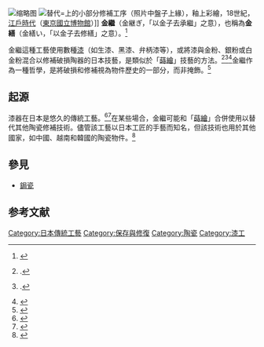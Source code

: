 [[File:Tea_bowl,_Korea,_Joseon_dynasty,_16th_century_AD,_Mishima-hakeme_type,_buncheong_ware,_stoneware_with_white_engobe_and_translucent,_greenish-gray_glaze,_gold_lacquer_-_Ethnological_Museum,_Berlin_-_DSC02061.JPG|缩略图]]
[[File:Dish_with_hollyhock_design,_Nabeshima_ware,_Edo_period,_18th_century,_overglaze_enamel_-_Tokyo_National_Museum_-_DSC06022.JPG|替代=]]上的小部分修補工序（照片中盤子上緣），釉上彩繪，18世紀，[[江戶時代|江戶時代]]（[[東京國立博物館|東京國立博物館]]）]]
'''金繼'''（金継ぎ，「以金子去承繼」之意），也稱為'''金繕'''（金繕い，「以金子去修繕」之意）。<ref name=":0">{{Cite web|title=definition of Kintsugi|url=http://www.definition-of.com/kintsugi|accessdate=|author=|date=|first=|work=|publisher=}}</ref>  
 
金繼這種工藝使用數種[[漆|漆]]（如生漆、黑漆、弁柄漆等），或將漆與金粉、銀粉或白金粉混合以修補破損陶器的日本技藝，是類似於「[[蒔繪|蒔繪]]」技藝的方法。<ref name="smashing">{{Citation|first=Blake|last=Gopnik|url=https://www.washingtonpost.com/wp-dyn/content/article/2009/03/02/AR2009030202723.html|title=At Freer, Aesthetic Is Simply Smashing|journal=[[The_Washington_Post|The Washington Post]]|date=March 3, 2009}}.</ref><ref name="seams">{{Citation|publisher=Smithsonian|contribution-url=http://www.asia.si.edu/exhibitions/current/GoldenSeams.htm#|contribution=Golden Seams: The Japanese Art of Mending Ceramics|title=Freer Gallery of Art|access-date=3 March 2009|archiveurl=https://web.archive.org/web/20090317021839/http://www.asia.si.edu/exhibitions/current/GoldenSeams.htm|archivedate=2009-03-17}}.</ref><ref name=":1">{{Cite web|title=Daijisen|url=http://kotobank.jp/word/%E9%87%91%E7%B6%99%E3%81%8E}}</ref>金繼作為一種哲學，是將破損和修補視為物件歷史的一部分，而非掩飾。<ref name=":2">{{Cite news|url=http://mymodernmet.com/kintsugi-kintsukuroi/|title=Kintsugi: The Centuries-Old Art of Repairing Broken Pottery with Gold|date=2017-04-25|work=My Modern Met|accessdate=2017-07-12|language=en-US}}</ref>

== 起源 ==
漆器在日本是悠久的傳統工藝。<ref>{{Cite web|title=Japan's Ancient Art of Lacquerware|url=https://www.nytimes.com/1985/09/22/travel/shopper-s-world-japan-s-ancient-art-of-lacquerware.html|author=Ota|date=September 22, 1985|first=Alan K.|work=[[New_York_Times|New York Times]]|publisher=}}</ref><ref>{{Cite web|title=A Craft Polished to the Lofty Heights of Art|url=https://www.nytimes.com/2008/04/04/arts/design/04lacq.html|accessdate=April 5, 2014|author=Ken|date=April 4, 2008|first=Johnson|work=New York Times|publisher=}}</ref>在某些場合，金繼可能和「[[蒔繪|蒔繪]]」合併使用以替代其他陶瓷修補技術。儘管該工藝以日本工匠的手藝而知名，但該技術也用於其他國家，如中國、越南和韓國的陶瓷物件。<ref name=":12">{{Cite web|title=Golden Seams: The Japanese Art of Mending Ceramics|url=http://www.si.edu/Exhibitions/Details/Golden-Seams-The-Japanese-Art-of-Mending-Ceramics-4567|accessdate=2014-04-05|date=November 8, 2008|work=[[Smithsonian_(magazine)|Smithsonian]]}}</ref>
==參見==
*[[鋦瓷|鋦瓷]]
==参考文献==
{{reflist}}
[[Category:日本傳統工藝|Category:日本傳統工藝]]
[[Category:保存與修復|Category:保存與修復]]
[[Category:陶瓷|Category:陶瓷]]
[[Category:漆工|Category:漆工]]